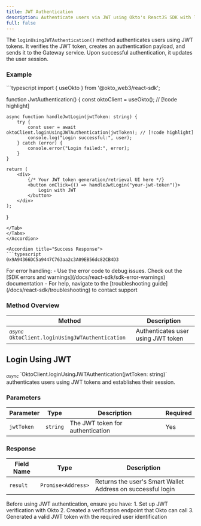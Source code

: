 ```yaml
---
title: JWT Authentication
description: Authenticate users via JWT using Okto's ReactJS SDK with loginUsingJWTAuthentication method for secure, token-based session management.
full: false
---
```




The `loginUsingJWTAuthentication()` method authenticates users using JWT tokens. It verifies the JWT token, creates an authentication payload, and sends it to the Gateway service. Upon successful authentication, it updates the user session.

### Example

<Accordions defaultValue="Usage">
<Accordion title="Usage">
<Tabs items={['TypeScript']}>
<Tab value="TypeScript">
```typescript
import { useOkto } from '@okto_web3/react-sdk';

function JwtAuthentication() {
const oktoClient = useOkto(); // [!code highlight]

    async function handleJwtLogin(jwtToken: string) {
        try {
            const user = await oktoClient.loginUsingJWTAuthentication(jwtToken); // [!code highlight]
            console.log("Login successful:", user);
        } catch (error) {
            console.error("Login failed:", error);
        }
    }

    return (
        <div>
            {/* Your JWT token generation/retrieval UI here */}
            <button onClick={() => handleJwtLogin("your-jwt-token")}>
                Login with JWT
            </button>
        </div>
    );

}

````
</Tab>
</Tabs>
</Accordion>

<Accordion title="Success Response">
```typescript
0x9A94366DC5a9447C763aa2c3A09EB56dc82CB4D3
````

</Accordion>
</Accordions>

<Callout title="Note" type="info">
  For error handling: - Use the error code to debug issues. Check out the [SDK
  errors and warnings](/docs/react-sdk/sdk-error-warnings) documentation - For
  help, navigate to the [troubleshooting guide](/docs/react-sdk/troubleshooting)
  to contact support
</Callout>

### Method Overview

| Method                                                           | Description                        |
| ---------------------------------------------------------------- | ---------------------------------- |
| <sub><i>async</i></sub> `OktoClient.loginUsingJWTAuthentication` | Authenticates user using JWT token |

<div className="method-box">

## Login Using JWT

<sub>
  <i>async</i>
</sub>
`OktoClient.loginUsingJWTAuthentication(jwtToken: string)` authenticates users
using JWT tokens and establishes their session.

### Parameters

| Parameter  | Type     | Description                      | Required |
| ---------- | -------- | -------------------------------- | -------- |
| `jwtToken` | `string` | The JWT token for authentication | Yes      |

### Response

<Callout title="Success Response">

| Field Name | Type               | Description                                                 |
| ---------- | ------------------ | ----------------------------------------------------------- |
| `result`   | `Promise<Address>` | Returns the user's Smart Wallet Address on successful login |

</Callout>

</div>

<Callout title="Important" type="warn">
Before using JWT authentication, ensure you have: 
1. Set up JWT verification with Okto 
2. Created a verification endpoint that Okto can call 
3. Generated a valid JWT token with the required user identification
</Callout>
